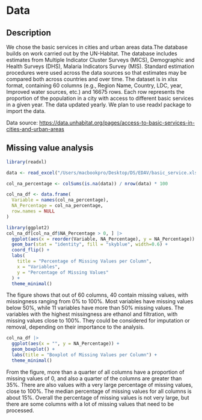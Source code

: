 # Data

## Description

We chose the basic services in cities and urban areas data.The database builds on work carried out by the UN-Habitat. The database includes estimates from Multiple Indicator Cluster Surveys (MICS), Demographic and Health Surveys (DHS), Malaria Indicators Survey (MIS). Standard estimation procedures were used across the data sources so that estimates may be compared both across countries and over time. The dataset is in xlsx format, containing 60 columns (e.g., Region Name, Country, LDC, year, Improved water sources, etc.) and 16675 rows. Each row represents the proportion of the population in a city with access to different basic services in a given year. The data updated yearly. We plan to use readxl package to import the data.

Data source: <https://data.unhabitat.org/pages/access-to-basic-services-in-cities-and-urban-areas>

## Missing value analysis

```r
library(readxl)

data <- read_excel("/Users/macbookpro/Desktop/DS/EDAV/basic_service.xlsx")

col_na_percentage <- colSums(is.na(data)) / nrow(data) * 100

col_na_df <- data.frame(
  Variable = names(col_na_percentage),
  NA_Percentage = col_na_percentage,
  row.names = NULL
)
```

```r
library(ggplot2)
col_na_df[col_na_df$NA_Percentage > 0, ] |>
  ggplot(aes(x = reorder(Variable, NA_Percentage), y = NA_Percentage)) +
  geom_bar(stat = "identity", fill = "skyblue", width=0.6) +
  coord_flip() + 
  labs(
    title = "Percentage of Missing Values per Column",
    x = "Variables",
    y = "Percentage of Missing Values"
  ) +
  theme_minimal()
```

The figure shows that out of 60 columns, 40 contain missing values, with missingness ranging from 0% to 100%. Most variables have missing values below 50%, while 11 variables have more than 50% missing values. The variables with the highest missingness are ethanol and filtration, with missing values close to 100%. They could be considered for imputation or removal, depending on their importance to the analysis.

```r
col_na_df |>
  ggplot(aes(x = "", y = NA_Percentage)) +
  geom_boxplot() +
  labs(title = "Boxplot of Missing Values per Column") +
  theme_minimal()
```

From the figure, more than a quarter of all columns have a proportion of missing values of 0, and also a quarter of the columns are greater than 35%. There are also values with a very large percentage of missing values, close to 100%. The median percentage of missing values for all columns is about 15%. Overall the percentage of missing values is not very large, but there are some columns with a lot of missing values that need to be processed.

